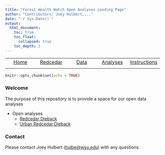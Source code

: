 ```yaml
---
title: "Forest Health Watch Open Analyses Landing Page"
author: "Contributors: Joey Hulbert,..." 
date: "`r Sys.Date()`"
output: 
  html_document:
    toc: true
    toc_float:
      collapsed: true
    toc_depth: 3
---
```


|            |            |            |            |            |
|:----------:|:----------:|:----------:|:----------:|:----------:|
|[Home](https://jmhulbert.github.io/open/)|[Redcedar](https://jmhulbert.github.io/open/redcedar)|[Data](https://jmhulbert.github.io/open/redcedar/data)|[ Analyses](https://jmhulbert.github.io/open/redcedar/analyses)|[Instructions](https://jmhulbert.github.io/open/redcedar/instructions)|
|             |           |            |            |            |



```r
knitr::opts_chunk$set(echo = TRUE)
```

### Welcome

The purpose of this repository is to provide a space for our open data analyses

* Open analyses
  + [Redcedar Dieback](./redcedar/)
  + [Urban Redcedar Dieback](https://jmhulbert.github.io/redhot/)
  
### Contact

Please contact Joey Hulbert ([hulbe@wsu.edu](mailto:hulbe@wsu.edu)) with any questions.
